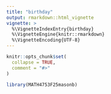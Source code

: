 ```yaml
---
title: "birthday"
output: rmarkdown::html_vignette
vignette: >
  %\VignetteIndexEntry{birthday}
  %\VignetteEngine{knitr::rmarkdown}
  %\VignetteEncoding{UTF-8}
---
```


```r
knitr::opts_chunk$set(
  collapse = TRUE,
  comment = "#>"
)
```

```r
library(MATH4753F25masonb)
```


